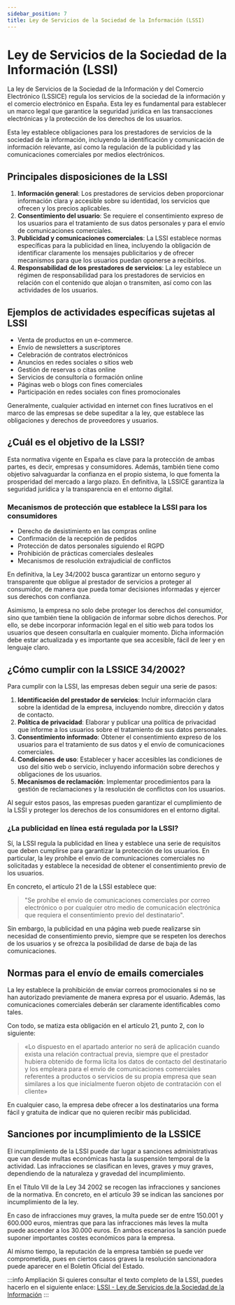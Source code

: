 ```yaml
---
sidebar_position: 7
title: Ley de Servicios de la Sociedad de la Información (LSSI)
---
```


# Ley de Servicios de la Sociedad de la Información (LSSI)

La ley de Servicios de la Sociedad de la Información y del Comercio Electrónico (LSSICE) regula los servicios de la sociedad de la información y el comercio electrónico en España. Esta ley es fundamental para establecer un marco legal que garantice la seguridad jurídica en las transacciones electrónicas y la protección de los derechos de los usuarios. 

Esta ley establece obligaciones para los prestadores de servicios de la sociedad de la información, incluyendo la identificación y comunicación de información relevante, así como la regulación de la publicidad y las comunicaciones comerciales por medios electrónicos.

## Principales disposiciones de la LSSI

1. **Información general**: Los prestadores de servicios deben proporcionar información clara y accesible sobre su identidad, los servicios que ofrecen y los precios aplicables.
2. **Consentimiento del usuario**: Se requiere el consentimiento expreso de los usuarios para el tratamiento de sus datos personales y para el envío de comunicaciones comerciales.
3. **Publicidad y comunicaciones comerciales**: La LSSI establece normas específicas para la publicidad en línea, incluyendo la obligación de identificar claramente los mensajes publicitarios y de ofrecer mecanismos para que los usuarios puedan oponerse a recibirlos.
4. **Responsabilidad de los prestadores de servicios**: La ley establece un régimen de responsabilidad para los prestadores de servicios en relación con el contenido que alojan o transmiten, así como con las actividades de los usuarios.

## Ejemplos de actividades específicas sujetas al LSSI

- Venta de productos en un e-commerce.
- Envío de newsletters a suscriptores
- Celebración de contratos electrónicos
- Anuncios en redes sociales o sitios web
- Gestión de reservas o citas online
- Servicios de consultoría o formación online
- Páginas web o blogs con fines comerciales
- Participación en redes sociales con fines promocionales

Generalmente, cualquier actividad en internet con fines lucrativos en el marco de las empresas se debe supeditar a la ley, que establece las obligaciones y derechos de proveedores y usuarios. 

## ¿Cuál es el objetivo de la LSSI?

Esta normativa vigente en España es clave para la protección de ambas partes, es decir, empresas y consumidores. Además, también tiene como objetivo salvaguardar la confianza en el propio sistema, lo que fomenta la prosperidad del mercado a largo plazo. En definitiva, la LSSICE garantiza la seguridad jurídica y la transparencia en el entorno digital.

### Mecanismos de protección que establece la LSSI para los consumidores

- Derecho de desistimiento en las compras online 
- Confirmación de la recepción de pedidos
- Protección de datos personales siguiendo el RGPD
- Prohibición de prácticas comerciales desleales
- Mecanismos de resolución extrajudicial de conflictos

En definitiva, la Ley 34/2002 busca garantizar un entorno seguro y transparente que obligue al prestador de servicios a proteger al consumidor, de manera que pueda tomar decisiones informadas y ejercer sus derechos con confianza.

Asimismo, la empresa no solo debe proteger los derechos del consumidor, sino que también tiene la obligación de informar sobre dichos derechos. Por ello, se debe incorporar información legal en el sitio web para todos los usuarios que deseen consultarla en cualquier momento. Dicha información debe estar actualizada y es importante que sea accesible, fácil de leer y en lenguaje claro.

## ¿Cómo cumplir con la LSSICE 34/2002?

Para cumplir con la LSSI, las empresas deben seguir una serie de pasos:

1. **Identificación del prestador de servicios**: Incluir información clara sobre la identidad de la empresa, incluyendo nombre, dirección y datos de contacto.
2. **Política de privacidad**: Elaborar y publicar una política de privacidad que informe a los usuarios sobre el tratamiento de sus datos personales.
3. **Consentimiento informado**: Obtener el consentimiento expreso de los usuarios para el tratamiento de sus datos y el envío de comunicaciones comerciales.
4. **Condiciones de uso**: Establecer y hacer accesibles las condiciones de uso del sitio web o servicio, incluyendo información sobre derechos y obligaciones de los usuarios.
5. **Mecanismos de reclamación**: Implementar procedimientos para la gestión de reclamaciones y la resolución de conflictos con los usuarios.

Al seguir estos pasos, las empresas pueden garantizar el cumplimiento de la LSSI y proteger los derechos de los consumidores en el entorno digital. 

### ¿La publicidad en línea está regulada por la LSSI?

Sí, la LSSI regula la publicidad en línea y establece una serie de requisitos que deben cumplirse para garantizar la protección de los usuarios. En particular, la ley prohíbe el envío de comunicaciones comerciales no solicitadas y establece la necesidad de obtener el consentimiento previo de los usuarios.

En concreto, el artículo 21 de la LSSI establece que:

> "Se prohíbe el envío de comunicaciones comerciales por correo electrónico o por cualquier otro medio de comunicación electrónica que requiera el consentimiento previo del destinatario". 

Sin embargo, la publicidad en una página web puede realizarse sin necesidad de consentimiento previo, siempre que se respeten los derechos de los usuarios y se ofrezca la posibilidad de darse de baja de las comunicaciones.

## Normas para el envío de emails comerciales

La ley establece la prohibición de enviar correos promocionales si no se han autorizado previamente de manera expresa por el usuario. Además, las comunicaciones comerciales deberán ser claramente identificables como tales.

Con todo, se matiza esta obligación en el artículo 21, punto 2, con lo siguiente:

> «Lo dispuesto en el apartado anterior no será de aplicación cuando exista una relación contractual previa, siempre que el prestador hubiera obtenido de forma lícita los datos de contacto del destinatario y los empleara para el envío de comunicaciones comerciales referentes a productos o servicios de su propia empresa que sean similares a los que inicialmente fueron objeto de contratación con el cliente»

En cualquier caso, la empresa debe ofrecer a los destinatarios una forma fácil y gratuita de indicar que no quieren recibir más publicidad. 

## Sanciones por incumplimiento de la LSSICE

El incumplimiento de la LSSI puede dar lugar a sanciones administrativas que van desde multas económicas hasta la suspensión temporal de la actividad. Las infracciones se clasifican en leves, graves y muy graves, dependiendo de la naturaleza y gravedad del incumplimiento.

En el Título VII de la Ley 34 2002 se recogen las infracciones y sanciones de la normativa. En concreto, en el artículo 39 se indican las sanciones por incumplimiento de la ley.

En caso de infracciones muy graves, la multa puede ser de entre 150.001 y 600.000 euros, mientras que  para las infracciones más leves la multa puede ascender a los 30.000 euros. En ambos escenarios la sanción puede suponer importantes costes económicos para la empresa.

Al mismo tiempo, la reputación de la empresa también se puede ver comprometida, pues en ciertos casos graves la resolución sancionadora puede aparecer en el Boletín Oficial del Estado.

:::info Ampliación
Si quieres consultar el texto completo de la LSSI, puedes hacerlo en el siguiente enlace: [LSSI - Ley de Servicios de la Sociedad de la Información](https://www.boe.es/buscar/doc.php?id=BOE-A-2002-13758) 
:::